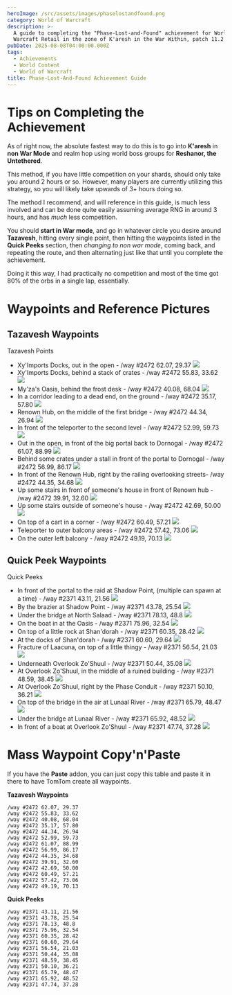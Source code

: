 ```yaml
---
heroImage: /src/assets/images/phaselostandfound.png
category: World of Warcraft
description: >-
  A guide to completing the "Phase-Lost-and-Found" achievement for World of
  Warcraft Retail in the zone of K'aresh in the War Within, patch 11.2
pubDate: 2025-08-08T04:00:00.000Z
tags:
  - Achievements
  - World Content
  - World of Warcraft
title: Phase-Lost-And-Found Achievement Guide
---
```


# Tips on Completing the Achievement

As of right now, the absolute fastest way to do this is to go into **K'aresh** in **non War Mode** and realm hop using world boss groups for **Reshanor, the Untethered**.

This method, if you have little competition on your shards, should only take you around 2 hours or so. However, many players are currently utilizing this strategy, so you will likely take upwards of 3+ hours doing so.

The method I recommend, and will reference in this guide, is much less involved and can be done quite easily assuming average RNG in around 3 hours, and has *much* less competition.

You should **start in War mode**, and go in whatever circle you desire around **Tazavesh**, hitting every single point, then hitting the waypoints listed in the **Quick Peeks** section, then *changing to non war mode*, coming back, and repeating the route, and then alternating just like that until you complete the achievement.  

Doing it this way, I had practically no competition and most of the time got 80% of the orbs in a single lap, essentially.
# Waypoints and Reference Pictures

## Tazavesh Waypoints

Tazavesh Points
* Xy'Imports Docks, out in the open - /way #2472 62.07, 29.37 <img src="https://s3.us-east-1.amazonaws.com/cdn.shawnzhome.com/shawnzhome/images/Write-ups/phaselost/tazavesh1.png"/>
* Xy'Imports Docks, behind a stack of crates - /way #2472 55.83, 33.62 <img src="https://s3.us-east-1.amazonaws.com/cdn.shawnzhome.com/shawnzhome/images/Write-ups/phaselost/tazavesh2.png"/>
* My'za's Oasis, behind the frost desk - /way #2472 40.08, 68.04 <img src="https://s3.us-east-1.amazonaws.com/cdn.shawnzhome.com/shawnzhome/images/Write-ups/phaselost/tazavesh3.png"/>
* In a corridor leading to a dead end, on the ground - /way #2472 35.17, 57.80 <img src="https://s3.us-east-1.amazonaws.com/cdn.shawnzhome.com/shawnzhome/images/Write-ups/phaselost/tazavesh4.png"/>
* Renown Hub, on the middle of the first bridge - /way #2472 44.34, 26.94 <img src="https://s3.us-east-1.amazonaws.com/cdn.shawnzhome.com/shawnzhome/images/Write-ups/phaselost/tazavesh5.png"/>
* In front of the teleporter to the second level - /way #2472 52.99, 59.73 <img src="https://s3.us-east-1.amazonaws.com/cdn.shawnzhome.com/shawnzhome/images/Write-ups/phaselost/tazavesh6.png"/>
* Out in the open, in front of the big portal back to Dornogal - /way #2472 61.07, 88.99 <img src="https://s3.us-east-1.amazonaws.com/cdn.shawnzhome.com/shawnzhome/images/Write-ups/phaselost/tazavesh7.png"/>
* Behind some crates under a stall in front of the portal to Dornogal - /way #2472 56.99, 86.17 <img src="https://s3.us-east-1.amazonaws.com/cdn.shawnzhome.com/shawnzhome/images/Write-ups/phaselost/tazavesh8.png"/>
* In front of the Renown Hub, right by the railing overlooking streets- /way #2472 44.35, 34.68 <img src="https://s3.us-east-1.amazonaws.com/cdn.shawnzhome.com/shawnzhome/images/Write-ups/phaselost/tazavesh9.png"/>
* Up some stairs in front of someone's house in front of Renown hub - /way #2472 39.91, 32.60 <img src="https://s3.us-east-1.amazonaws.com/cdn.shawnzhome.com/shawnzhome/images/Write-ups/phaselost/tazavesh10.png"/>
* Up some stairs outside of someone's house - /way #2472 42.69, 50.00 <img src="https://s3.us-east-1.amazonaws.com/cdn.shawnzhome.com/shawnzhome/images/Write-ups/phaselost/tazavesh11.png"/>
* On top of a cart in a corner - /way #2472 60.49, 57.21 <img src="https://s3.us-east-1.amazonaws.com/cdn.shawnzhome.com/shawnzhome/images/Write-ups/phaselost/tazavesh12.png"/>
* Teleporter to outer balcony areas - /way #2472 57.42, 73.06 <img src="https://s3.us-east-1.amazonaws.com/cdn.shawnzhome.com/shawnzhome/images/Write-ups/phaselost/teleporterpic.png"/>
* On the outer left balcony - /way #2472 49.19, 70.13 <img src="https://s3.us-east-1.amazonaws.com/cdn.shawnzhome.com/shawnzhome/images/Write-ups/phaselost/tazavesh13.png"/>




## Quick Peek Waypoints

Quick Peeks
* In front of the portal to the raid at Shadow Point, (multiple can spawn at a time) - /way #2371 43.11, 21.56 <img src="https://s3.us-east-1.amazonaws.com/cdn.shawnzhome.com/shawnzhome/images/Write-ups/phaselost/quickpks1.png"/>
* By the brazier at Shadow Point - /way #2371 43.78, 25.54 <img src="https://s3.us-east-1.amazonaws.com/cdn.shawnzhome.com/shawnzhome/images/Write-ups/phaselost/quickpks2.png"/>
* Under the bridge at North Salaad - /way #2371 78.13, 48.8 <img src="https://s3.us-east-1.amazonaws.com/cdn.shawnzhome.com/shawnzhome/images/Write-ups/phaselost/quickpks3.png"/>
* On the boat in at the Oasis - /way #2371 75.96, 32.54 <img src="https://s3.us-east-1.amazonaws.com/cdn.shawnzhome.com/shawnzhome/images/Write-ups/phaselost/quickpks4.png"/>
* On top of a little rock at Shan'dorah - /way #2371 60.35, 28.42 <img src="https://s3.us-east-1.amazonaws.com/cdn.shawnzhome.com/shawnzhome/images/Write-ups/phaselost/quickpks5.png"/>
* At the docks of Shan'dorah - /way #2371 60.60, 29.64 <img src="https://s3.us-east-1.amazonaws.com/cdn.shawnzhome.com/shawnzhome/images/Write-ups/phaselost/quickpks6.png"/>
* Fracture of Laacuna, on top of a little thingy - /way #2371 56.54, 21.03 <img src="https://s3.us-east-1.amazonaws.com/cdn.shawnzhome.com/shawnzhome/images/Write-ups/phaselost/quickpks7.png"/>
* Underneath Overlook Zo'Shuul - /way #2371 50.44, 35.08 <img src="https://s3.us-east-1.amazonaws.com/cdn.shawnzhome.com/shawnzhome/images/Write-ups/phaselost/quickpks8.png"/>
* At Overlook Zo'Shuul, in the middle of a ruined building - /way #2371 48.59, 38.45 <img src="https://s3.us-east-1.amazonaws.com/cdn.shawnzhome.com/shawnzhome/images/Write-ups/phaselost/quickpks9.png"/>
* At Overlook Zo'Shuul, right by the Phase Conduit - /way #2371 50.10, 36.21 <img src="https://s3.us-east-1.amazonaws.com/cdn.shawnzhome.com/shawnzhome/images/Write-ups/phaselost/quickpks10.png"/>
* On top of the bridge in the air at Lunaal River - /way #2371 65.79, 48.47 <img src="https://s3.us-east-1.amazonaws.com/cdn.shawnzhome.com/shawnzhome/images/Write-ups/phaselost/quickpks11.png"/>
* Under the bridge at Lunaal River - /way #2371 65.92, 48.52 <img src="https://s3.us-east-1.amazonaws.com/cdn.shawnzhome.com/shawnzhome/images/Write-ups/phaselost/quickpks12.png"/>
* In front of a boat at Overlook Zo'Shuul - /way #2371 47.74, 37.28 <img src="https://s3.us-east-1.amazonaws.com/cdn.shawnzhome.com/shawnzhome/images/Write-ups/phaselost/quickpks13.png"/>


# Mass Waypoint Copy'n'Paste

If you have the **Paste** addon, you can just copy this table and paste it in there to have TomTom create all waypoints.


**Tazavesh Waypoints**
```
/way #2472 62.07, 29.37
/way #2472 55.83, 33.62
/way #2472 40.08, 68.04
/way #2472 35.17, 57.80
/way #2472 44.34, 26.94
/way #2472 52.99, 59.73
/way #2472 61.07, 88.99
/way #2472 56.99, 86.17
/way #2472 44.35, 34.68
/way #2472 39.91, 32.60
/way #2472 42.69, 50.00
/way #2472 60.49, 57.21
/way #2472 57.42, 73.06
/way #2472 49.19, 70.13
```

**Quick Peeks**
```
/way #2371 43.11, 21.56
/way #2371 43.78, 25.54
/way #2371 78.13, 48.8
/way #2371 75.96, 32.54
/way #2371 60.35, 28.42
/way #2371 60.60, 29.64
/way #2371 56.54, 21.03
/way #2371 50.44, 35.08
/way #2371 48.59, 38.45
/way #2371 50.10, 36.21
/way #2371 65.79, 48.47
/way #2371 65.92, 48.52
/way #2371 47.74, 37.28
```


